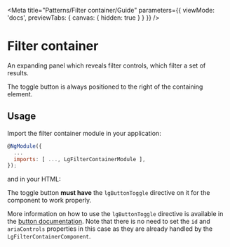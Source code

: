 
<Meta title="Patterns/Filter container/Guide" parameters={{ viewMode: 'docs', previewTabs: { canvas: { hidden: true } } }} />

# Filter container

<p class="standfirst">An expanding panel which reveals filter controls, which filter a set of results.</p>

The toggle button is always positioned to the right of the containing element.

## Usage

Import the filter container module in your application:

```js
@NgModule({
  ...
  imports: [ ..., LgFilterContainerModule ],
});
```

and in your HTML:

<Source id="patterns-filter-container-examples--standard-filter-container"></Source>

The toggle button **must have** the `lgButtonToggle` directive on it for the component to work properly.

More information on how to use the `lgButtonToggle` directive is available in the [button documentation](./?path=/docs/components-button-guide--page). Note that there is no need to set the `id` and `ariaControls` properties in this case as they are already handled by the `LgFilterContainerComponent`.

<Feedback />
